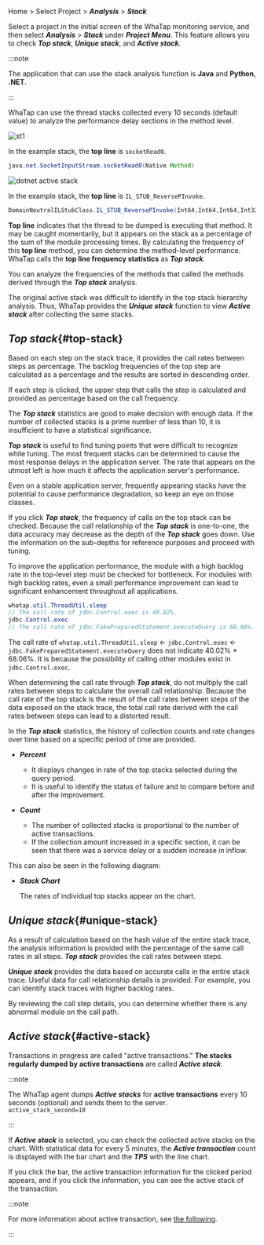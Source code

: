 Home > Select Project > **_Analysis_** > **_Stack_**

Select a project in the initial screen of the WhaTap monitoring service, and then select **_Analysis_** > **_Stack_** under **_Project Menu_**. This feature allows you to check **_Top stack_**, **_Unique stack_**, and **_Active stack_**. 

:::note

The application that can use the stack analysis function is **Java** and **Python**, **.NET**. 

:::

WhaTap can use the thread stacks collected every 10 seconds (default value) to analyze the performance delay sections in the method level.

<InDoc product='java,python'>

![st1](https://img.whatap.io/media/user_guide_application/stack/st1.png)

In the example stack, the **top line** is `socketRead0`. 

```java
java.net.SocketInputStream.socketRead0(Native Method)
```

</InDoc>

<InDoc product='dotnet'>

![dotnet active stack](/img/apm-analysis-stack-example-dotnet.png)

In the example stack, the **top line** is `IL_STUB_ReversePInvoke`. 

```csharp
DomainNeutralILStubClass.IL_STUB_ReversePInvoke(Int64,Int64,Int64,Int32)
```

</InDoc>

**Top line** indicates that the thread to be dumped is executing that method. It may be caught momentarily, but it appears on the stack as a percentage of the sum of the module processing times. By calculating the frequency of this **top line** method, you can determine the method-level performance. WhaTap calls the **top line frequency statistics** as **_Top stack_**.

<ImgLang img='apm-analysis-apm-top-stack-01.png' desc='Top stack' />

You can analyze the frequencies of the methods that called the methods derived through the **_Top stack_** analysis.

<ImgLang img='apm-analysis-apm-top-stack-02.png' desc='Top stack' />

The original active stack was difficult to identify in the top stack hierarchy analysis. Thus, WhaTap provides the **_Unique stack_** function to view **_Active stack_** after collecting the same stacks.

## **_Top stack_**{#top-stack}

Based on each step on the stack trace, it provides the call rates between steps as percentage. The backlog frequencies of the top step are calculated as a percentage and the results are sorted in descending order.

If each step is clicked, the upper step that calls the step is calculated and provided as percentage based on the call frequency.

The **_Top stack_** statistics are good to make decision with enough data. If the number of collected stacks is a prime number of less than 10, it is insufficient to have a statistical significance.

**_Top stack_** is useful to find tuning points that were difficult to recognize while tuning. The most frequent stacks can be determined to cause the most response delays in the application server. The rate that appears on the utmost left is how much it affects the application server's performance.

Even on a stable application server, frequently appearing stacks have the potential to cause performance degradation, so keep an eye on those classes.

If you click **_Top stack_**, the frequency of calls on the top stack can be checked. Because the call relationship of the **_Top stack_** is one-to-one, the data accuracy may decrease as the depth of the **_Top stack_** goes down. Use the information on the sub-depths for reference purposes and proceed with tuning.

To improve the application performance, the module with a high backlog rate in the top-level step must be checked for bottleneck. For modules with high backlog rates, even a small performance improvement can lead to significant enhancement throughout all applications.

<ImgLang img='apm-analysis-apm-top-stack-03.png' desc='Top stack' />

```java {1,3}
whatap.util.ThreadUtil.sleep
// The call rate of jdbc.Control.exec is 40.02%.
jdbc.Control.exec 
// The call rate of jdbc.FakePreparedStatement.executeQuery is 68.06%.
```

The call rate of `whatap.util.ThreadUtil.sleep` ← `jdbc.Control.exec` ← `jdbc.FakePreparedStatement.executeQuery` does not indicate 40.02% \* 68.06%. It is because the possibility of calling other modules exist in `jdbc.Control.exec`.

When determining the call rate through **_Top stack_**, do not multiply the call rates between steps to calculate the overall call relationship. Because the call rate of the top stack is the result of the call rates between steps of the data exposed on the stack trace, the total call rate derived with the call rates between steps can lead to a distorted result.

In the **_Top stack_** statistics, the history of collection counts and rate changes over time based on a specific period of time are provided.

<ImgLang img='apm-analysis-apm-top-stack-04.png' desc='Top stack' />

- **_Percent_**

  - It displays changes in rate of the top stacks selected during the query period.
  - It is useful to identify the status of failure and to compare before and after the improvement.

- **_Count_**

  - The number of collected stacks is proportional to the number of active transactions.
  - If the collection amount increased in a specific section, it can be seen that there was a service delay or a sudden increase in inflow.

This can also be seen in the following diagram:

<ImgLang img='apm-analysis-apm-top-stack-05.png' desc='Top stack' />

- **_Stack Chart_**

  The rates of individual top stacks appear on the chart.

## **_Unique stack_**{#unique-stack}

As a result of calculation based on the hash value of the entire stack trace, the analysis information is provided with the percentage of the same call rates in all steps. **_Top stack_** provides the call rates between steps. 

**_Unique stack_** provides the data based on accurate calls in the entire stack trace. Useful data for call relationship details is provided. For example, you can identify stack traces with higher backlog rates.

<ImgLang img='apm-analysis-apm-unique-stack.png' desc='Unique stack' />

By reviewing the call step details, you can determine whether there is any abnormal module on the call path.

## **_Active stack_**{#active-stack}

Transactions in progress are called "active transactions." **The stacks regularly dumped by active transactions** are called **_Active stack_**.

:::note

The WhaTap agent dumps **_Active stacks_** for **active transactions** every 10 seconds (optional) and sends them to the server.<br/>
`active_stack_second=10`

:::

If **_Active stack_** is selected, you can check the collected active stacks on the chart. With statistical data for every 5 minutes, the **_Active transaction_** count is displayed with the bar chart and the **_TPS_** with the line chart. 

If you click the bar, the active transaction information for the clicked period appears, and if you click the information, you can see the active stack of the transaction.

<ImgLang img='apm-analysis-apm-active-stack.png' desc='Active stack' />

:::note

For more information about active transaction, see [the following](active-transactions).

:::


<Compactactivestacks />


<Backgroundthread />
